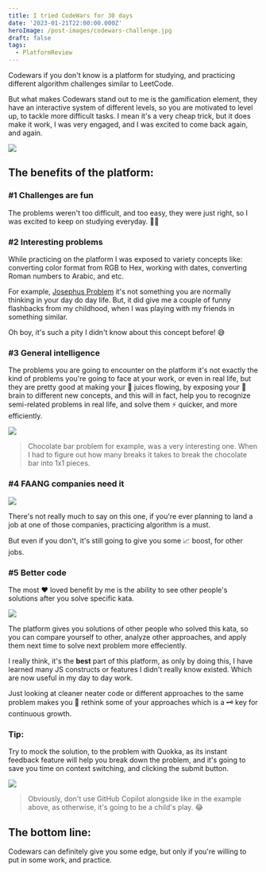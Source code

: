 ```yaml
---
title: I tried CodeWars for 30 days
date: '2023-01-21T22:00:00.000Z'
heroImage: /post-images/codewars-challenge.jpg
draft: false
tags:
  - PlatformReview
---
```


Codewars if you don't know is a platform for studying, and practicing different algorithm challenges similar to LeetCode.

But what makes Codewars stand out to me is the gamification element, they have an interactive system of different levels, so you are motivated to level up, to tackle more difficult tasks. I mean it's a very cheap trick, but it does make it work, I was very engaged, and I was excited to come back again, and again.

![](/post-images/codewars-kata.jpg)

## The benefits of the platform:

### #1 Challenges are fun

The problems weren't too difficult, and too easy, they were just right, so I was excited to keep on studying everyday. 👨‍🎓

### #2 Interesting problems

While practicing on the platform I was exposed to variety concepts like: converting color format from RGB to Hex, working with dates, converting Roman numbers to Arabic, and etc.

For example, [Josephus Problem](https://en.wikipedia.org/wiki/Josephus_problem) it's not something you are normally thinking in your day do day life. But, it did give me a couple of funny flashbacks from my childhood, when I was playing with my friends in something similar.

Oh boy, it's such a pity I didn't know about this concept before! 😅

### #3 General intelligence

The problems you are going to encounter on the platform it's not exactly the kind of problems you're going to face at your work, or even in real life, but they are pretty good at making your 🥤 juices flowing, by exposing your 🧠 brain to different new concepts, and this will in fact, help you to recognize semi-related problems in real life, and solve them ⚡ quicker, and more efficiently.

![](/post-images/codewars-chocolate.jpg)

> Chocolate bar problem for example, was a very interesting one. When I had to figure out how many breaks it takes to break the chocolate bar into 1x1 pieces.

### #4 FAANG companies need it

![](/post-images/codewars-faang.jpg)

There's not really much to say on this one, if you're ever planning to land a job at one of those companies, practicing algorithm is a must.

But even if you don't, it's still going to give you some 📈 boost, for other jobs.

### #5 Better code

The most ♥ loved benefit by me is the ability to see other people's solutions after you solve specific kata.

![](/post-images/codewars-good-and-bad-code.jpg)

The platform gives you solutions of other people who solved this kata, so you can compare yourself to other, analyze other approaches, and apply them next time to solve next problem more effeciently.

I really think, it's the **best** part of this platform, as only by doing this, I have learned many JS constructs or features I didn't really know existed. Which are now useful in my day to day work.

Just looking at cleaner neater code or different approaches to the same problem makes you 🤔 rethink some of your approaches which is a 🗝 key for continuous growth.

### Tip:

Try to mock the solution, to the problem with Quokka, as its instant feedback feature will help you break down the problem, and it's going to save you time on context switching, and clicking the submit button.

![](/post-images/codewars-quokka-mocking.gif)

> Obviously, don't use GitHub Copilot alongside like in the example above, as otherwise, it's going to be a child's play. 😂

## The bottom line:

Codewars can definitely give you some edge, but only if you're willing to put in some work, and practice.
